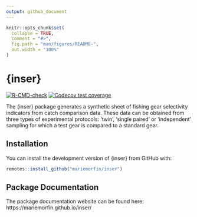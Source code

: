 ```yaml
---
output: github_document
---
```


<!-- README.md is generated from README.Rmd. Please edit that file -->

```r
knitr::opts_chunk$set(
  collapse = TRUE,
  comment = "#>",
  fig.path = "man/figures/README-",
  out.width = "100%"
)
```

# {inser}

<!-- badges: start -->
[![R-CMD-check](https://github.com/mariemorfin/inser/actions/workflows/R-CMD-check.yaml/badge.svg)](https://github.com/mariemorfin/inser/actions/workflows/R-CMD-check.yaml)
[![Codecov test coverage](https://codecov.io/gh/mariemorfin/inser/branch/main/graph/badge.svg)](https://app.codecov.io/gh/mariemorfin/inser?branch=main)
<!-- badges: end -->

The {inser} package generates a synthetic sheet of fishing gear selectivity indicators from 
catch comparison data. These data can be obtained from three types of experimental protocols: 
'twin', 'single paired' or 'independent' sampling for which a test gear is compared to a standard gear.

## Installation

You can install the development version of {inser} from GitHub with:

```r
remotes::install_github("mariemorfin/inser")
```

## Package Documentation

The package documentation website can be found here: https://mariemorfin.github.io/inser/
